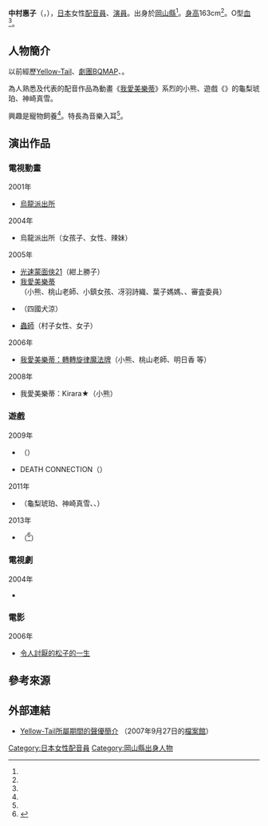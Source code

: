 {{multiple issues|
{{Expand|time=2016-08-07T15:00:10+00:00}}
{{Notability Unreferenced|time=2016-08-07T15:00:10+00:00}}
{{Primarysources|time=2016-08-07T15:00:10+00:00}}
}}
{{noteTA|G1=Anime}}
{{配音員
|姓名= 中村惠子
|圖片= 
|尺寸= 
|替代= 
|簡介= 
|本名= 
|外文名= 中村 恵子 
|外文= ja
|羅馬拼音= 
|英文名= 
|暱稱= 
|藝名= 
|國籍= 
|籍貫= 
|出生地= 
|出身地= {{JPN}}[[岡山縣|岡山縣]]
|死歿地= 
|出生名= 
|生年= 1979
|生月= 8
|生日= 16
|歿年= 
|歿月= 
|歿日= 
|血型= O型
|配演語言= 
|教育程度= 
|母校= 
|所屬= 
|宗教信仰= 
|配偶= 
|活躍年代= 2001年－
|出道作= 角色不明（[[烏龍派出所|烏龍派出所]]）
|代表作= '''動畫'''<br />小熊（[[奇幻魔法Melody|我愛美樂蒂]]系列）<hr />'''遊戲'''<br />龜梨琥珀、神崎真雪<br />（{{link-ja|出擊!! 少女們的戰爭2 ～天翔衝擊之絆～|出撃!! 乙女たちの戦場2〜天翔ける衝撃の絆〜}}）
|網站= 
|其他= 
|module= {{Japanese|embed=yes|中村 恵子|なかむら けいこ|Nakamura Keiko}}
}}
'''中村惠子'''（{{lang-ja|中村 恵子}}，{{bd|1979年|8月16日<ref name="yt-pro">{{Cite web |date=2010-02-12 |url=http://www.bqmap.com/profile/keiko.html |title=Yellow-Tail所屬期間的聲優簡介 |work= |author= |publisher={{link-ja|Yelllow-Tail|イエローテイル}} |accessdate=2016-08-07 |language=ja |deadurl=yes |archiveurl=https://web.archive.org/web/20070927225150/http://www.bqmap.com/profile/keiko.html |archivedate=2007-09-27 }}</ref>||}}），[[日本|日本]]女性[[配音員|配音員]]、[[演員|演員]]。出身於[[岡山縣|岡山縣]]<ref name="yt-pro" />。[[身高|身高]]163cm<ref name="yt-pro" />。O型[[血型|血]]<ref name="yt-pro" />。

== 人物簡介 ==
以前經歷[[Yellow-Tail|Yellow-Tail]]、[[劇團BQMAP|劇團BQMAP]]、{{link-ja|TAB Production|TABプロダクション}}。

為人熟悉及代表的配音作品為動畫《[[奇幻魔法Melody|我愛美樂蒂]]》系烈的小熊、遊戲《{{link-ja|出擊!! 少女們的戰爭2 ～天翔衝擊之絆～|出撃!! 乙女たちの戦場2〜天翔ける衝撃の絆〜}}》的龜梨琥珀、神崎真雪。

興趣是寵物飼養<ref name="yt-pro" />。特長為音樂入耳<ref name="yt-pro" />。

== 演出作品 ==
=== 電視動畫 ===
; 2001年
* [[烏龍派出所|烏龍派出所]]
; 2004年
* 烏龍派出所（女孩子、女性、辣妹）
; 2005年
* [[光速蒙面俠21|光速蒙面俠21]]（紺上勝子）
* [[奇幻魔法Melody|我愛美樂蒂]]（小熊、桃山老師、小鎮女孩、冴羽詩織、葉子媽媽、{{lang|ja|ヨシエ}}、審査委員）
* {{link-ja|銀芽傳說WEED|銀牙伝説WEED}}（四國犬涼）
* [[蟲師|蟲師]]（村子女性、女子）
; 2006年
* [[奇幻魔法Melody：轉轉旋律魔法牌|我愛美樂蒂：轉轉旋律魔法牌]]（小熊、桃山老師、明日香 等）
; 2008年
* 我愛美樂蒂：Kirara★（小熊）

=== 遊戲 ===
; 2009年
* {{link-ja|鍛人 黑翼之章|カヌチ 黒き翼の章}}（{{lang|ja|ハズリ·レム}}）
* DEATH CONNECTION（{{lang|ja|クラウディア}}）
; 2011年
* {{link-ja|出擊!! 少女們的戰爭2 ～天翔衝擊之絆～|出撃!! 乙女たちの戦場2〜天翔ける衝撃の絆〜}}（龜梨琥珀、神崎真雪、{{lang|ja|グリード}}、{{lang|ja|ラース}}）
; 2013年
* {{link-ja|極限凸騎 怪物卡片對決|限界凸騎 モンスターモンピース}}（{{lang|ja|リアーネ}}<ref>{{Cite web|publisher=極限凸騎 怪物卡片對決|url=http://www.compileheart.com/mon-mon/|title=SPECIAL Opening|accessdate=2016-08-07|language=ja|archive-date=2016-08-11|archive-url=https://web.archive.org/web/20160811095153/http://www.compileheart.com/mon-mon/|dead-url=no}}</ref>）

=== 電視劇 ===
; 2004年
* {{link-ja|X'smap ～獅與虎與五個男人～|X'smap〜虎とライオンと五人の男〜}}

=== 電影 ===
; 2006年
* [[令人討厭的松子的一生|令人討厭的松子的一生]]

== 參考來源 ==
{{reflist}}

== 外部連結 ==
* [https://web.archive.org/web/20070927225150/http://www.bqmap.com/profile/keiko.html Yellow-Tail所屬期間的聲優簡介] {{ja icon}}（2007年9月27日的[[網際網路檔案館|檔案館]]）

{{DEFAULTSORT:Nakamura Keiko}}
[[Category:日本女性配音員|Category:日本女性配音員]]
[[Category:岡山縣出身人物|Category:岡山縣出身人物]]
